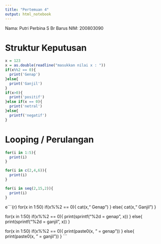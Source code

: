 ---
title: "Pertemuan 4"
output: html_notebook
---

Nama: Putri Perbina S Br Barus NIM: 200803090

# Struktur Keputusan

```{r}
x = 123 
x = as.double(readline("masukkan nilai x : "))
if(x%%2 == 0){
  print('Genap')
}else{ 
  print('Ganjil')
}
if(x>0){ 
  print('positif')
}else if(x == 0){
  print('netral')
}else{
  printf('negatif')
}

```

# Looping / Perulangan

```{r}
for(i in 1:5){
  print(i)
}

for(i in c(2,4,6)){
  print(i)
}

for(i in seq(2,15,2)){
  print(i)
}

```

e```{r}
for(x in 1:50)
if(x%%2 == 0){
  cat(x,"\t= Genap\n")
} else{
 cat(x,"\t= Ganjil\n")
}

for(x in 1:50)
if(x%%2 == 0){
  print(sprintf("%2d = genap", x))
} else{
 print(sprintf("%2d = ganjil", x))
}

for(x in 1:50)
if(x%%2 == 0){
  print(paste0(x, " = genap"))
} else{
 print(paste0(x, " = ganjil"))
}
```
